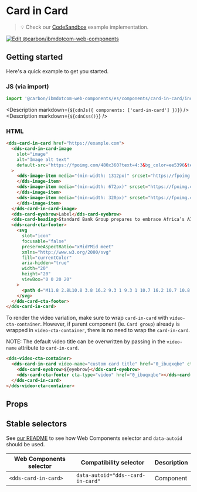 
# Card in Card

> 💡 Check our
> [CodeSandbox](https://githubbox.com/carbon-design-system/carbon-for-ibm-dotcom/tree/v1/packages/web-components/examples/codesandbox/components/card-in-card)
> example implementation.

[![Edit @carbon/ibmdotcom-web-components](https://codesandbox.io/static/img/play-codesandbox.svg)](https://githubbox.com/carbon-design-system/carbon-for-ibm-dotcom/tree/v1/packages/web-components/examples/codesandbox/components/card-in-card)

## Getting started

Here's a quick example to get you started.

### JS (via import)

```javascript
import '@carbon/ibmdotcom-web-components/es/components/card-in-card/index.js';
```

<Description markdown={`${cdnJs({ components: ['card-in-card'] })}`} />
<Description markdown={`${cdnCss()}`} />

### HTML

```html
<dds-card-in-card href="https://example.com">
  <dds-card-in-card-image
    slot="image"
    alt="Image alt text"
    default-src="https://fpoimg.com/480x360?text=4:3&bg_color=ee5396&text_color=161616"
  >
    <dds-image-item media="(min-width: 1312px)" srcset="https://fpoimg.com/1312x738?text=16:9&bg_color=ee5396&text_color=161616">
    </dds-image-item>
    <dds-image-item media="(min-width: 672px)" srcset="https://fpoimg.com/960x540?text=16:9&bg_color=ee5396&text_color=161616">
    </dds-image-item>
    <dds-image-item media="(min-width: 320px)" srcset="https://fpoimg.com/480x360?text=4:3&bg_color=ee5396&text_color=161616">
    </dds-image-item>
  </dds-card-in-card-image>
  <dds-card-eyebrow>Label</dds-card-eyebrow>
  <dds-card-heading>Standard Bank Group prepares to embrace Africa’s AI opportunity</dds-card-heading>
  <dds-card-cta-footer>
    <svg
      slot="icon"
      focusable="false"
      preserveAspectRatio="xMidYMid meet"
      xmlns="http://www.w3.org/2000/svg"
      fill="currentColor"
      aria-hidden="true"
      width="20"
      height="20"
      viewBox="0 0 20 20"
    >
      <path d="M11.8 2.8L10.8 3.8 16.2 9.3 1 9.3 1 10.7 16.2 10.7 10.8 16.2 11.8 17.2 19 10z"></path>
    </svg>
  </dds-card-cta-footer>
</dds-card-in-card>
```

To render the video variation, make sure to wrap `card-in-card` with `video-cta-container`. However, if parent component (ie. `Card group`)
already is wrapped in `video-cta-container`, there is no need to wrap the `card-in-card`.

NOTE: The default video title can be overwritten by passing in the `video-name` attribute to `card-in-card`.

```html
<dds-video-cta-container>
  <dds-card-in-card video-name="custom card title" href="0_ibuqxqbe" cta-type="video">
    <dds-card-eyebrow>${eyebrow}</dds-card-eyebrow>
    <dds-card-cta-footer cta-type="video" href="0_ibuqxqbe"></dds-card-cta-footer>
  </dds-card-in-card>
</dds-video-cta-container>
```

## Props

<Props of="dds-card-in-card" />

## Stable selectors

See [our README](https://github.com/carbon-design-system/carbon-for-ibm-dotcom/tree/v1/packages/web-components#stable-selectors-for-analytics-and-integratione2e-testing-in-web-components) to see how Web Components selector and `data-autoid` should be used.

| Web Components selector | Compatibility selector            | Description |
| ----------------------- | --------------------------------- | ----------- |
| `<dds-card-in-card>`    | `data-autoid="dds--card-in-card"` | Component   |

<Description markdown={contributing} />
